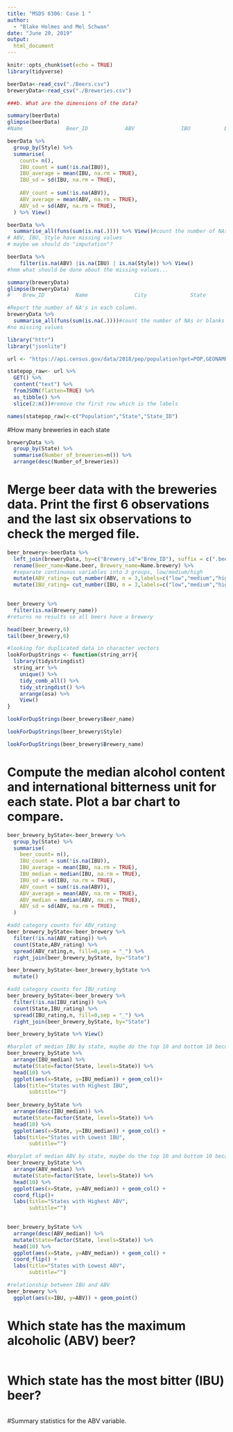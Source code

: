 ```yaml
---
title: "MSDS 6306: Case 1 "
author:
  - "Blake Holmes and Mel Schwan"
date: "June 20, 2019"
output: 
  html_document
---
```

```r
knitr::opts_chunk$set(echo = TRUE)
library(tidyverse)
```

```r
beerData<-read_csv("./Beers.csv")
breweryData<-read_csv("./Breweries.csv")
```

```r
###b. What are the dimensions of the data?

summary(beerData)
glimpse(beerData)
#Name              Beer_ID            ABV               IBU           Brewery_id       Style               Ounces 

beerData %>%
  group_by(Style) %>%
  summarise(
    count= n(),
    IBU_count = sum(!is.na(IBU)),
    IBU_average = mean(IBU, na.rm = TRUE),
    IBU_sd = sd(IBU, na.rm = TRUE),
    
    ABV_count = sum(!is.na(ABV)),
    ABV_average = mean(ABV, na.rm = TRUE),
    ABV_sd = sd(ABV, na.rm = TRUE),
  ) %>% View()

beerData %>% 
  summarise_all(funs(sum(is.na(.)))) %>% View()#count the number of NAs or blanks 
# ABV, IBU, Style have missing values 
# maybe we should do "imputation"? 

beerData %>% 
    filter(is.na(ABV) |is.na(IBU) | is.na(Style)) %>% View()
#hmm what should be done about the missing values...

summary(breweryData)
glimpse(breweryData)
#    Brew_ID          Name               City              State          

#Report the number of NA's in each column.
breweryData %>% 
  summarise_all(funs(sum(is.na(.))))#count the number of NAs or blanks
#no missing values 
```

```r

library("httr")
library("jsonlite")

url <- "https://api.census.gov/data/2018/pep/population?get=POP,GEONAME&for=state"

statepop_raw<- url %>% 
  GET() %>% 
  content("text") %>%
  fromJSON(flatten=TRUE) %>% 
  as_tibble() %>% 
  slice(2:n())#remove the first row which is the labels 

names(statepop_raw)<-c("Population","State","State_ID")

```

#How many breweries in each state

```r
breweryData %>% 
  group_by(State) %>% 
  summarise(Number_of_breweries=n()) %>% 
  arrange(desc(Number_of_breweries))
```

# Merge beer data with the breweries data. Print the first 6 observations and the last six observations to check the merged file.

```r

beer_brewery<-beerData %>%
  left_join(breweryData, by=c("Brewery_id"="Brew_ID"), suffix = c(".beer", ".brewery")) %>% 
  rename(Beer_name=Name.beer, Brewery_name=Name.brewery) %>% 
  #separate continuous variables into 3 groups, low/medium/high
  mutate(ABV_rating= cut_number(ABV, n = 3,labels=c("low","medium","high"))) %>% 
  mutate(IBU_rating= cut_number(IBU, n = 3,labels=c("low","medium","high"))) 
  

beer_brewery %>% 
  filter(is.na(Brewery_name)) 
#returns no results so all beers have a brewery

head(beer_brewery,6)
tail(beer_brewery,6)

```
```r
#looking for duplicated data in character vectors
lookForDupStrings <- function(string_arr){
  library(tidystringdist)
  string_arr %>%
    unique() %>% 
    tidy_comb_all() %>% 
    tidy_stringdist() %>% 
    arrange(osa) %>% 
    View()
}

lookForDupStrings(beer_brewery$Beer_name)

lookForDupStrings(beer_brewery$Style)

lookForDupStrings(beer_brewery$Brewery_name)
```


# Compute the median alcohol content and international bitterness unit for each state. Plot a bar chart to compare.
```r

beer_brewery_byState<-beer_brewery %>%
  group_by(State) %>%
  summarise(
    beer_count= n(),
    IBU_count = sum(!is.na(IBU)),
    IBU_average = mean(IBU, na.rm = TRUE),
    IBU_median = median(IBU, na.rm = TRUE),
    IBU_sd = sd(IBU, na.rm = TRUE),
    ABV_count = sum(!is.na(ABV)),
    ABV_average = mean(ABV, na.rm = TRUE),
    ABV_median = median(ABV, na.rm = TRUE),
    ABV_sd = sd(ABV, na.rm = TRUE),
  ) 

#add category counts for ABV_rating
beer_brewery_byState<-beer_brewery %>%
  filter(!is.na(ABV_rating)) %>% 
  count(State,ABV_rating) %>% 
  spread(ABV_rating,n, fill=0,sep = "_") %>%
  right_join(beer_brewery_byState, by="State")

beer_brewery_byState<-beer_brewery_byState %>%
  mutate()

#add category counts for IBU_rating
beer_brewery_byState<-beer_brewery %>%
  filter(!is.na(IBU_rating)) %>% 
  count(State,IBU_rating) %>% 
  spread(IBU_rating,n, fill=0,sep = "_") %>% 
  right_join(beer_brewery_byState, by="State") 

beer_brewery_byState %>% View()

#barplot of median IBU by state, maybe do the top 10 and bottom 10 becuase it's crowded
beer_brewery_byState %>%
  arrange(IBU_median) %>% 
  mutate(State=factor(State, levels=State)) %>%
  head(10) %>% 
  ggplot(aes(x=State, y=IBU_median)) + geom_col()+ 
  labs(title="States with Highest IBU", 
       subtitle="")
  
beer_brewery_byState %>%
  arrange(desc(IBU_median)) %>% 
  mutate(State=factor(State, levels=State)) %>%
  head(10) %>% 
  ggplot(aes(x=State, y=IBU_median)) + geom_col() + 
  labs(title="States with Lowest IBU", 
       subtitle="")

#barplot of median ABV by state, maybe do the top 10 and bottom 10 because it's crowded
beer_brewery_byState %>%
  arrange(ABV_median) %>% 
  mutate(State=factor(State, levels=State)) %>%
  head(10) %>% 
  ggplot(aes(x=State, y=ABV_median)) + geom_col() + 
  coord_flip()+ 
  labs(title="States with Highest ABV", 
       subtitle="")

  
beer_brewery_byState %>%
  arrange(desc(ABV_median)) %>% 
  mutate(State=factor(State, levels=State)) %>%
  head(10) %>% 
  ggplot(aes(x=State, y=ABV_median)) + geom_col() + 
  coord_flip() + 
  labs(title="States with Lowest ABV", 
       subtitle="")

#relationship between IBU and ABV
beer_brewery %>% 
  ggplot(aes(x=IBU, y=ABV)) + geom_point()

```


# Which state has the maximum alcoholic (ABV) beer? 

```r


```


# Which state has the most bitter (IBU) beer?

```r

```


#Summary statistics for the ABV variable.

```r

```

